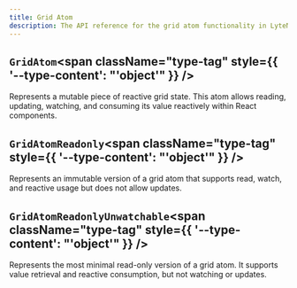 ```yaml
---
title: Grid Atom
description: The API reference for the grid atom functionality in LyteNyte Grid.
---
```

## `GridAtom`<span className="type-tag" style={{ '--type-content': "'object'" }} />

Represents a mutable piece of reactive grid state. This atom allows reading,
  updating, watching, and consuming its value reactively within React components.
<AutoTypeTable path="../packages/commercial-lytenyte-pro/src/+types.ts" name="GridAtom" />

## `GridAtomReadonly`<span className="type-tag" style={{ '--type-content': "'object'" }} />

Represents an immutable version of a grid atom that supports read, watch, and reactive
  usage but does not allow updates.
<AutoTypeTable path="../packages/commercial-lytenyte-pro/src/+types.ts" name="GridAtomReadonly" />

## `GridAtomReadonlyUnwatchable`<span className="type-tag" style={{ '--type-content': "'object'" }} />

Represents the most minimal read-only version of a grid atom. It supports value
  retrieval and reactive consumption, but not watching or updates.
<AutoTypeTable path="../packages/commercial-lytenyte-pro/src/+types.ts" name="GridAtomReadonlyUnwatchable" />
